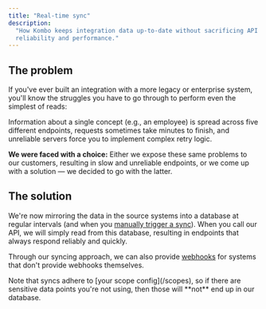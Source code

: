 ```yaml
---
title: "Real-time sync"
description:
  "How Kombo keeps integration data up-to-date without sacrificing API
  reliability and performance."
---
```


## The problem

If you've ever built an integration with a more legacy or enterprise system,
you'll know the struggles you have to go through to perform even the simplest of
reads:

Information about a single concept (e.g., an employee) is spread across five
different endpoints, requests sometimes take minutes to finish, and unreliable
servers force you to implement complex retry logic.

**We were faced with a choice:** Either we expose these same problems to our
customers, resulting in slow and unreliable endpoints, or we come up with a
solution — we decided to go with the latter.

## The solution

We're now mirroring the data in the source systems into a database at regular
intervals (and when you [manually trigger a sync](/reference/trigger-sync)).
When you call our API, we will simply read from this database, resulting in
endpoints that always respond reliably and quickly.

Through our syncing approach, we can also provide [webhooks](/webhooks) for
systems that don't provide webhooks themselves.

<Note>
  Note that syncs adhere to [your scope config](/scopes), so if there are
  sensitive data points you're not using, then those will **not** end up in our
  database.
</Note>

